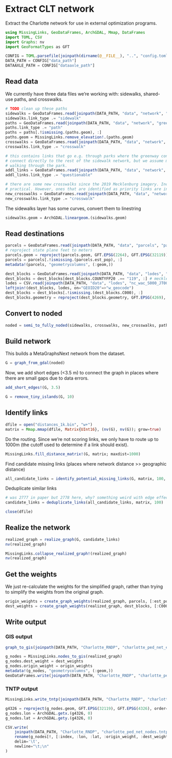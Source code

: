 # Extract CLT network

Extract the Charlotte network for use in external optimization programs.

```julia
using MissingLinks, GeoDataFrames, ArchGDAL, Mmap, DataFrames
import TOML, CSV
import Graphs: nv
import GeoFormatTypes as GFT

CONFIG = TOML.parsefile(joinpath(dirname(@__FILE__), "..", "config.toml"))
DATA_PATH = CONFIG["data_path"]
DATAAXLE_PATH = CONFIG["dataaxle_path"]
```


## Read data

We currently have three data files we're working with: sidewalks, shared-use paths, and crosswalks.

```julia
# TODO clean up these paths
sidewalks = GeoDataFrames.read(joinpath(DATA_PATH, "data", "network", "sidewalks_split_mwbc.gpkg"))
sidewalks.link_type .= "sidewalk"
paths = GeoDataFrames.read(joinpath(DATA_PATH, "data", "network", "greenways_new_split.gpkg"))
paths.link_type .= "path"
paths = paths[.!ismissing.(paths.geom), :]
paths.geom = MissingLinks.remove_elevation!.(paths.geom)
crosswalks = GeoDataFrames.read(joinpath(DATA_PATH, "data", "network", "crosswalks_split_mwbc.gpkg"))
crosswalks.link_type .= "crosswalk"

# this contains links that go e.g. through parks where the greenway connects to a park but does not then
# connect directly to the rest of the sidewalk network, but we assume most pedestrians will be comfortable
# walking through the park.
addl_links = GeoDataFrames.read(joinpath(DATA_PATH, "data", "network", "questionable_connections.gpkg"))
addl_links.link_type .= "questionable"

# there are some new crosswalks since the 2019 Mecklenburg imagery. Including all of them is not
# practical. However, ones that are identified as priority links are included in this file.
new_crosswalks = GeoDataFrames.read(joinpath(DATA_PATH, "data", "network", "new_crosswalks_since_2019_mwbc.gpkg"))
new_crosswalks.link_type .= "crosswalk"
```

The sidewalks layer has some curves, convert them to linestring

```julia
sidewalks.geom = ArchGDAL.lineargeom.(sidewalks.geom)
```

## Read destinations

```julia
parcels = GeoDataFrames.read(joinpath(DATA_PATH, "data", "parcels", "parcels_with_estimated_population.gpkg"));
# reproject state plane feet to meters
parcels.geom = reproject(parcels.geom, GFT.EPSG(2264), GFT.EPSG(32119));
parcels = parcels[.!ismissing.(parcels.est_pop), :]
metadata!(parcels, "geometrycolumns", (:geom,))

dest_blocks = GeoDataFrames.read(joinpath(DATA_PATH, "data", "lodes", "tl_2022_37_tabblock20.shp"))
dest_blocks = dest_blocks[dest_blocks.COUNTYFP20 .== "119", :] # mecklenburg county
lodes = CSV.read(joinpath(DATA_PATH, "data", "lodes", "nc_wac_S000_JT00_2022.csv.gz"), DataFrame, types=Dict("w_geocode"=>String))
leftjoin!(dest_blocks, lodes, on="GEOID20"=>"w_geocode")
dest_blocks = dest_blocks[.!ismissing.(dest_blocks.C000), :]
dest_blocks.geometry = reproject(dest_blocks.geometry, GFT.EPSG(4269), GFT.EPSG(32119), order=:trad)
```

## Convert to noded

```julia
noded = semi_to_fully_noded(sidewalks, crosswalks, new_crosswalks, paths, addl_links; snap_tolerance=3, split_tolerance=0.5)
```

## Build network

This builds a MetaGraphsNext network from the dataset.

```julia
G = graph_from_gdal(noded)
```

Now, we add short edges (<3.5 m) to connect the graph in places where there are small gaps due to data errors.

```julia
add_short_edges!(G, 3.5)
```

```julia
G = remove_tiny_islands(G, 10)
```

## Identify links

```julia
dfile = open("distances_1k.bin", "w+")
matrix = Mmap.mmap(dfile, Matrix{UInt16}, (nv(G), nv(G)); grow=true)
```

Do the routing. Since we're not scoring links, we only have to route up to 1000m (the cutoff used to determine if a link should exist).

```julia
MissingLinks.fill_distance_matrix!(G, matrix; maxdist=1000)
```

Find candidate missing links (places where network distance >> geographic distance)

```julia
all_candidate_links = identify_potential_missing_links(G, matrix, 100, 1000)
```

Deduplicate similar links

```julia
# was 2777 in paper but 2778 here, why? something weird with edge effects in distance matrix?
candidate_links = deduplicate_links(all_candidate_links, matrix, 100)
```

```julia
close(dfile)
```

## Realize the network

```julia
realized_graph = realize_graph(G, candidate_links)
nv(realized_graph)
```

```julia
MissingLinks.collapse_realized_graph!(realized_graph)
nv(realized_graph)
```

## Get the weights

We just re-calculate the weights for the simplified graph, rather than trying to simplify the weights from the original graph.

```julia
origin_weights = create_graph_weights(realized_graph, parcels, [:est_pop], 20)[:, 1]
dest_weights = create_graph_weights(realized_graph, dest_blocks, [:C000], 20)[:, 1]
```


## Write output

### GIS output

```julia
graph_to_gis(joinpath(DATA_PATH, "Charlotte_RNDP", "charlotte_ped_net_edges.gpkg"), realized_graph, crs=GFT.EPSG(32119))
```

```julia
g_nodes = MissingLinks.nodes_to_gis(realized_graph)
g_nodes.dest_weight = dest_weights
g_nodes.origin_weight = origin_weights
metadata!(g_nodes, "geometrycolumns", (:geom,))
GeoDataFrames.write(joinpath(DATA_PATH, "Charlotte_RNDP", "charlotte_ped_net_nodes.gpkg"), g_nodes, crs=GFT.EPSG(32119), layer_name="nodes")
```


### TNTP output

```julia
MissingLinks.write_tntp(joinpath(DATA_PATH, "Charlotte_RNDP", "charlotte_ped_net.tntp"), realized_graph)
```

```julia
g4326 = reproject(g_nodes.geom, GFT.EPSG(32119), GFT.EPSG(4326), order=:trad)
g_nodes.lon = ArchGDAL.getx.(g4326, 0)
g_nodes.lat = ArchGDAL.gety.(g4326, 0)

CSV.write(
    joinpath(DATA_PATH, "Charlotte_RNDP", "charlotte_ped_net_nodes.tntp"),
    rename(g_nodes[!, [:index, :lon, :lat, :origin_weight, :dest_weight]], "index"=>"~index"),
    delim='\t',
    newline="\t;\n"
)
```